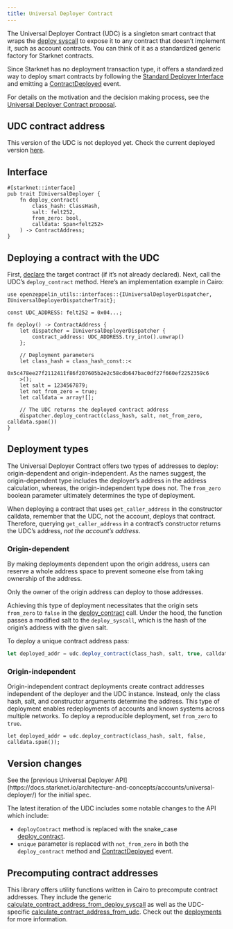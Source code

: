 ```yaml
---
title: Universal Deployer Contract
---
```


The Universal Deployer Contract (UDC) is a singleton smart contract that wraps the [deploy syscall](https://docs.starknet.io/architecture-and-concepts/smart-contracts/system-calls-cairo1/#deploy) to expose it to any contract that doesn’t implement it, such as account contracts. You can think of it as a standardized generic factory for Starknet contracts.

Since Starknet has no deployment transaction type, it offers a standardized way to deploy smart contracts by following the [Standard Deployer Interface](https://community.starknet.io/t/snip-deployer-contract-interface/2772) and emitting a [ContractDeployed](./api/udc#IUniversalDeployer-ContractDeployed) event.

For details on the motivation and the decision making process, see the [Universal Deployer Contract proposal](https://community.starknet.io/t/universal-deployer-contract-proposal/1864).

## UDC contract address

This version of the UDC is not deployed yet. Check the current deployed version [here](https://docs.starknet.io/architecture-and-concepts/accounts/universal-deployer/).

## Interface

```cairo
#[starknet::interface]
pub trait IUniversalDeployer {
    fn deploy_contract(
        class_hash: ClassHash,
        salt: felt252,
        from_zero: bool,
        calldata: Span<felt252>
    ) -> ContractAddress;
}
```

## Deploying a contract with the UDC

First, [declare](https://docs.starknet.io/architecture-and-concepts/network-architecture/transactions/#declare-transaction) the target contract (if it’s not already declared).
Next, call the UDC’s `deploy_contract` method.
Here’s an implementation example in Cairo:

```cairo
use openzeppelin_utils::interfaces::{IUniversalDeployerDispatcher, IUniversalDeployerDispatcherTrait};

const UDC_ADDRESS: felt252 = 0x04...;

fn deploy() -> ContractAddress {
    let dispatcher = IUniversalDeployerDispatcher {
        contract_address: UDC_ADDRESS.try_into().unwrap()
    };

    // Deployment parameters
    let class_hash = class_hash_const::<
       0x5c478ee27f2112411f86f207605b2e2c58cdb647bac0df27f660ef2252359c6
    >();
    let salt = 1234567879;
    let not_from_zero = true;
    let calldata = array![];

    // The UDC returns the deployed contract address
    dispatcher.deploy_contract(class_hash, salt, not_from_zero, calldata.span())
}
```

## Deployment types

The Universal Deployer Contract offers two types of addresses to deploy: origin-dependent and origin-independent.
As the names suggest, the origin-dependent type includes the deployer’s address in the address calculation,
whereas, the origin-independent type does not.
The `from_zero` boolean parameter ultimately determines the type of deployment.

<Callout type='warn'>


When deploying a contract that uses `get_caller_address` in the constructor calldata, remember that the UDC, not the account, deploys that contract.
Therefore, querying `get_caller_address` in a contract’s constructor returns the UDC’s address, _not the account’s address_.

</Callout>

### Origin-dependent

By making deployments dependent upon the origin address, users can reserve a whole address space to prevent someone else from taking ownership of the address.

Only the owner of the origin address can deploy to those addresses.

Achieving this type of deployment necessitates that the origin sets `from_zero` to `false` in the [deploy_contract](./api/udc#UniversalDeployer-deploy_contract) call.
Under the hood, the function passes a modified salt to the `deploy_syscall`, which is the hash of the origin’s address with the given salt.

To deploy a unique contract address pass:

```js
let deployed_addr = udc.deploy_contract(class_hash, salt, true, calldata.span());
```

### Origin-independent

Origin-independent contract deployments create contract addresses independent of the deployer and the UDC instance.
Instead, only the class hash, salt, and constructor arguments determine the address.
This type of deployment enables redeployments of accounts and known systems across multiple networks.
To deploy a reproducible deployment, set `from_zero` to `true`.

```cairo
let deployed_addr = udc.deploy_contract(class_hash, salt, false, calldata.span());
```

## Version changes

<Callout>
See the [previous Universal Deployer API](https://docs.starknet.io/architecture-and-concepts/accounts/universal-deployer/) for the initial spec.
</Callout>

The latest iteration of the UDC includes some notable changes to the API which include:

* `deployContract` method is replaced with the snake_case [deploy_contract](./api/udc#UniversalDeployer-deploy_contract).
* `unique` parameter is replaced with `not_from_zero` in both the `deploy_contract` method and [ContractDeployed](./api/udc#IUniversalDeployer-ContractDeployed) event.

## Precomputing contract addresses

This library offers utility functions written in Cairo to precompute contract addresses.
They include the generic [calculate_contract_address_from_deploy_syscall](./api/utilities#deployments-calculate_contract_address_from_deploy_syscall) as well as the UDC-specific [calculate_contract_address_from_udc](./api/utilities#deployments-calculate_contract_address_from_udc).
Check out the [deployments](./api/utilities#deployments) for more information.
